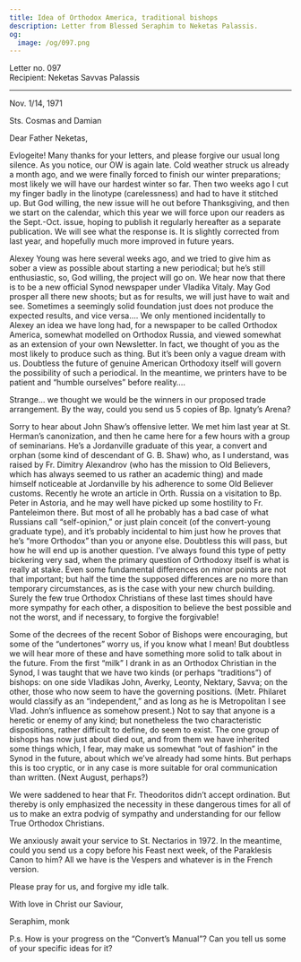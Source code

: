 ```yaml
---
title: Idea of Orthodox America, traditional bishops
description: Letter from Blessed Seraphim to Neketas Palassis.
og:
  image: /og/097.png
---
```


<div style={{textAlign:'right', fontFamily:'monospace'}}>Letter no. 097</div>
<div style={{textAlign:'left', fontFamily:'monospace'}}>Recipient: Neketas Savvas Palassis</div>

---

Nov. 1/14, 1971

Sts. Cosmas and Damian

Dear Father Neketas,

Evlogeite! Many thanks for your letters, and please forgive our usual long silence. As you notice, our OW is again late. Cold weather struck us already a month ago, and we were finally forced to finish our winter preparations; most likely we will have our hardest winter so far. Then two weeks ago I cut my finger badly in the linotype (carelessness) and had to have it stitched up. But God willing, the new issue will he out before Thanksgiving, and then we start on the calendar, which this year we will force upon our readers as the Sept.-Oct. issue, hoping to publish it regularly hereafter as a separate publication. We will see what the response is. It is slightly corrected from last year, and hopefully much more improved in future years.

Alexey Young was here several weeks ago, and we tried to give him as sober a view as possible about starting a new periodical; but he’s still enthusiastic, so, God willing, the project will go on. We hear now that there is to be a new official Synod newspaper under Vladika Vitaly. May God prosper all there new shoots; but as for results, we will just have to wait and see. Sometimes a seemingly solid foundation just does not produce the expected results, and vice versa…. We only mentioned incidentally to Alexey an idea we have long had, for a newspaper to be called Orthodox America, somewhat modelled on Orthodox Russia, and viewed somewhat as an extension of your own Newsletter. In fact, we thought of you as the most likely to produce such as thing. But it’s been only a vague dream with us. Doubtless the future of genuine American Orthodoxy itself will govern the possibility of such a periodical. In the meantime, we printers have to be patient and “humble ourselves” before reality….

Strange… we thought we would be the winners in our proposed trade arrangement. By the way, could you send us 5 copies of Bp. Ignaty’s Arena?

Sorry to hear about John Shaw’s offensive letter. We met him last year at St. Herman’s canonization, and then he came here for a few hours with a group of seminarians. He’s a Jordanville graduate of this year, a convert and orphan (some kind of descendant of G. B. Shaw) who, as I understand, was raised by Fr. Dimitry Alexandrov (who has the mission to Old Believers, which has always seemed to us rather an academic thing) and made himself noticeable at Jordanville by his adherence to some Old Believer customs. Recently he wrote an article in Orth. Russia on a visitation to Bp. Peter in Astoria, and he may well have picked up some hostility to Fr. Panteleimon there. But most of all he probably has a bad case of what Russians call “self-opinion,” or just plain conceit (of the convert-young graduate type), and it’s probably incidental to him just how he proves that he’s “more Orthodox” than you or anyone else. Doubtless this will pass, but how he will end up is another question. I’ve always found this type of petty bickering very sad, when the primary question of Orthodoxy itself is what is really at stake. Even some fundamental differences on minor points are not that important; but half the time the supposed differences are no more than temporary circumstances, as is the case with your new church building. Surely the few true Orthodox Christians of these last times should have more sympathy for each other, a disposition to believe the best possible and not the worst, and if necessary, to forgive the forgivable!

Some of the decrees of the recent Sobor of Bishops were encouraging, but some of the “undertones” worry us, if you know what I mean! But doubtless we will hear more of these and have something more solid to talk about in the future. From the first “milk” I drank in as an Orthodox Christian in the Synod, I was taught that we have two kinds (or perhaps “traditions”) of bishops: on one side Vladikas John, Averky, Leonty, Nektary, Savva; on the other, those who now seem to have the governing positions. (Metr. Philaret would classify as an “independent,” and as long as he is Metropolitan I see Vlad. John’s influence as somehow present.) Not to say that anyone is a heretic or enemy of any kind; but nonetheless the two characteristic dispositions, rather difficult to define, do seem to exist. The one group of bishops has now just about died out, and from them we have inherited some things which, I fear, may make us somewhat “out of fashion” in the Synod in the future, about which we’ve already had some hints. But perhaps this is too cryptic, or in any case is more suitable for oral communication than written. (Next August, perhaps?)

We were saddened to hear that Fr. Theodoritos didn’t accept ordination. But thereby is only emphasized the necessity in these dangerous times for all of us to make an extra podvig of sympathy and understanding for our fellow True Orthodox Christians.

We anxiously await your service to St. Nectarios in 1972. In the meantime, could you send us a copy before his Feast next week, of the Paraklesis Canon to him? All we have is the Vespers and whatever is in the French version.

Please pray for us, and forgive my idle talk.

With love in Christ our Saviour,

Seraphim, monk

P.s. How is your progress on the “Convert’s Manual”? Can you tell us some of your specific ideas for it?
